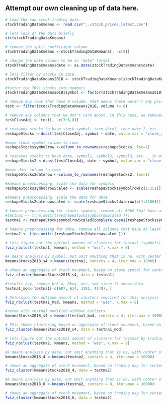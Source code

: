 ## Attempt our own cleaning up of data here.


```r
# Load the raw stock trading data
stockTradingDataKmeans <- read.csv("../stock_prices_latest.csv")
```

```r
# lets look at the data briefly
str(stockTradingDataKmeans)
```

```r
# remove the split coefficient column
stockTradingDataKmeans <-stockTradingDataKmeans[, -c(9)]
```

```r
# change the date column to be in "date" format
stockTradingDataKmeans$date <- as.Date(stockTradingDataKmeans$date)
```

```r
# lets filter by stocks in 2018.
stockTradingDataKmeans2018 <- stockTradingDataKmeans[stockTradingDataKmeans$date >= "2018-01-01" & stockTradingDataKmeans$date <= "2018-12-31",]
```

```r
#factor the 7091 stocks into numbers
stockTradingDataKmeans2018$symbol <- factor(stockTradingDataKmeans2018$symbol)
```

```r
# remove any rows that have 0 volume, that means there weren't any price changes
test <- filter(stockTradingDataKmeans2018, volume != 0)
```

```r
# remove any columns that we don't care about, in this case, we removed 
testCloseAdj <- test[, -c(3:6,8)]
```

```r
# reshapes stocks to have stock symbol, then date1, then date 2, etc...and ONLY close_adjusted price
reshapeStocks <-dcast(testCloseAdj, symbol ~ date, value.var = "close_adjusted" )
```

```r
#move stock symbol column to rows
reshapeStockssymbolrow <-column_to_rownames(reshapeStocks, loc=1)
```

```r
# reshapes stocks to have date, symbol1, symbol2, symbol3, etc... in order of date.
reshapeStocks2 <-dcast(testCloseAdj, date ~ symbol, value.var = "close_adjusted" )
```

```r
#move date column to rows
reshapeStocks2daterow <-column_to_rownames(reshapeStocks2, loc=1)
```

```r
#kmeans preprocessing, scale the data for symbols
reshapeStockssymbolrowScaled <- scale(reshapeStockssymbolrow[c(1:251)])
```


```r
#kmeans preprocessing, scale the data for date
reshapeStocks2daterowscaled <- scale(reshapeStocks2daterow[c(1:5186)])
```

```r
# kmeans preprocessing for stocks symbols, remove all ROWS that have at least one NA
#testna1 <- t(na.omit(t(reshapeStockssymbolrowScaled )))
testna1 <- reshapeStockssymbolrowScaled[complete.cases(reshapeStockssymbolrowScaled),]
```

```r
# kmeans preprocessing for date, remove all columns that have at least one NA
testna2 <- t(na.omit(t(reshapeStocks2daterowscaled )))
```

```r
# lets figure out the optimal amount of clusters for testna1 (symbols)
fviz_nbclust(testna1, kmeans, method = "wss", k.max = 8)
```

```r
#k means analysis by symbol, but omit anything that is na, with center of 4
kmeansStocks2018_s4 <-kmeans(testna1, centers = 4, iter.max = 10000)
```

```r
# shows an aggregate of stock movement, based on stock symbol for center of 4
fviz_cluster(kmeansStocks2018_s4, data = testna1)
```

```r
#results say, remove brk.a, bkng, nvr, seb since it skews data
testna1_mod<-testna1[-c(687, 614, 3381, 4148), ]
```


```r
# Determine the optimum amount of clusters required for this analysis
fviz_nbclust(testna1_mod, kmeans, method = "wss", k.max = 8)
```

```r
#rerun with testna1 modified without outliers
kmeansStocks2018_s4 <-kmeans(testna1_mod, centers = 4, iter.max = 10000)
```

```r
# This shows clustering based on aggregate of stock movement, based on stock symbols for center of 4
fviz_cluster(kmeansStocks2018_s4, data = testna1_mod)
```

```r
# lets figure out the optimal amount of clusters for testna2 by trading date 
fviz_nbclust(testna2, kmeans, method = "wss", k.max = 8)
```

```r
#k means analysis by date, but omit anything that is na, with center of 4
kmeansStocks2018_4 <-kmeans(testna2, centers = 4, iter.max = 10000)
```

```r
# shows an aggregate of stock movement, based on trading day for center of 4
fviz_cluster(kmeansStocks2018_4, data = testna2)
```

```r
#k means analysis by date, but omit anything that is na, with center of 8
kmeansStocks2018_8 <-kmeans(testna2, centers = 8, iter.max = 10000)
```

```r
# shows an aggregate of stock movement, based on trading day for center of 8
fviz_cluster(kmeansStocks2018_8, data = testna2)
```




<!---

## Calculate returns based on earnings data? Generally, there's higher volatility during "earnings" season. Q1, Q2, Q3, Q4?

#

# NOTE Annual return below look like stock aggregation above.

## Lets calcuate annual returns here? How should we select stocks for annual returns?
```r
# Remove all rows with any 0's in them
reshapeStockssymbolrowNONA <-reshapeStockssymbolrow[complete.cases(reshapeStockssymbolrow),]
```

```r
#remove the outlier stocks
reshapeStockssymbolrowNONA<-reshapeStockssymbolrowNONA[-c(687, 614, 3381, 4148), ]
```

```r
# calculate annual returns for each specific stock for 2018
annual_returns<-((reshapeStockssymbolrowNONA$`2018-12-31` - reshapeStockssymbolrowNONA$`2018-01-02`)/(reshapeStockssymbolrowNONA$`2018-01-02`))
```

```r
# scale the annual returns?
annual_returns_scaled <- scale(annual_returns)
```

```r
# lets figure out the optimal amount of clusters for annual returns
fviz_nbclust(annual_returns_scaled, kmeans, method = "wss", k.max = 8)
```

#graph says 5 clusters should be fine.
```r
#k means analysis by annaul returns, but omit anything that is na, with center of 5
kmeansannualreturns <-kmeans(annual_returns_scaled, centers = 5, iter.max = 10000)
```

```r
# shows an aggregate of stock based on annual returns, 
fviz_cluster(kmeansannualreturns, data = reshapeStockssymbolrowNONA)
```




# elbow curve to determine k number?

#annualReturn <- 

# kmeans preprocessing, remove date column
reshapeStocks2noDate <- reshapeStocks2[, -c(1)]

#kmeans preprocessing, scale the data
reshapeStocks2noDatescaled <- scale(reshapeStocks2noDate[c(1:5186)])

# kmeans preprocessing, omit NAs.
#reshapeStocks2noDatescalednoNA <- na.omit(reshapeStocks2noDatescaled)

# kmeans preprocessing, remove all columns that have at least one NA
testna <- t(na.omit(t(reshapeStocks2noDatescaled )))

#kmeans preprocessing, scale the data
#testnascale <- scale(testna[c(1:5186)])


#k means analysis, but omit anything that is na
kmeansStocks2017_2 <-kmeans(testna centers = 4, iter.max = 10000)

# shows a visual by trading day? (1-252)?
fviz_cluster(kmeansStocks2017_2, data = testna)


#standardize the continuous numbers, and only the columns that have numbers that we care about
stockTradingDataKmeans2017Scaled <- scale(test[c('open','high', 'low', 'close', 'close_adjusted', 'volume')])


#elbow method to figure out how many k's
#fviz_nbclust(stockTradingDataKmeans2017Scaled, kmeans, method = "wss", k.max = 8)


## K means Clustering? K is 4 here.

Play with your k value here to modify the clustering analysis.
This is our model for playing around with different type of data.

kmeansStocks2017 <- kmeans(stockTradingDataKmeans2017Scaled, centers = 4, iter.max = 10000)

#lets look at centers
kmeansStocks2017$centers


# Lets see what our output is
# this takes more than an hour to generate!
fviz_cluster(kmeansStocks2017, data = stockTradingDataKmeans2017Scaled)
--> 
















